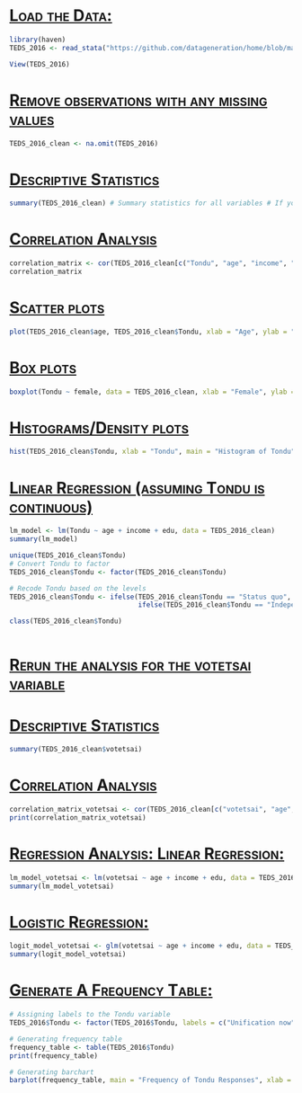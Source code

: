 # [[Load the Data:]{.underline}]{.smallcaps}

```r
library(haven)
TEDS_2016 <- read_stata("https://github.com/datageneration/home/blob/master/DataProgramming/data/TEDS_2016.dta?raw=true")

View(TEDS_2016)

```

# [[Remove observations with any missing values]{.underline}]{.smallcaps}

```r
TEDS_2016_clean <- na.omit(TEDS_2016)
```

# [[Descriptive Statistics]{.underline}]{.smallcaps}

```r
summary(TEDS_2016_clean) # Summary statistics for all variables # If you want to see summary statistics for specific variables, you can specify them: summary(TEDS_2016_clean[c("Tondu", "age", "income", "edu")])
```

# [[Correlation Analysis]{.underline}]{.smallcaps}

```r
correlation_matrix <- cor(TEDS_2016_clean[c("Tondu", "age", "income", "edu")])
correlation_matrix 

```

# [[Scatter plots]{.underline}]{.smallcaps}

```r
plot(TEDS_2016_clean$age, TEDS_2016_clean$Tondu, xlab = "Age", ylab = "Tondu", main = "Scatter plot of Age vs. Tondu")
```

# [[Box plots]{.underline}]{.smallcaps}

```r
boxplot(Tondu ~ female, data = TEDS_2016_clean, xlab = "Female", ylab = "Tondu", main = "Box plot of Tondu by Gender")
```

# [[Histograms/Density plots]{.underline}]{.smallcaps}

```r
hist(TEDS_2016_clean$Tondu, xlab = "Tondu", main = "Histogram of Tondu") 
```

# [[Linear Regression (assuming Tondu is continuous)]{.underline}]{.smallcaps}

```r
lm_model <- lm(Tondu ~ age + income + edu, data = TEDS_2016_clean)
summary(lm_model)

```

```r

unique(TEDS_2016_clean$Tondu)
# Convert Tondu to factor 
TEDS_2016_clean$Tondu <- factor(TEDS_2016_clean$Tondu)

# Recode Tondu based on the levels
TEDS_2016_clean$Tondu <- ifelse(TEDS_2016_clean$Tondu == "Status quo", 0,
                                ifelse(TEDS_2016_clean$Tondu == "Independence now", 1, NA))

class(TEDS_2016_clean$Tondu)

```

```         
```

# [[Rerun the analysis for the votetsai variable]{.underline}]{.smallcaps}

# [[Descriptive Statistics]{.underline}]{.smallcaps}

```r
summary(TEDS_2016_clean$votetsai)

```

# [[Correlation Analysis]{.underline}]{.smallcaps}

```r
correlation_matrix_votetsai <- cor(TEDS_2016_clean[c("votetsai", "age", "income", "edu")])
print(correlation_matrix_votetsai)

```

# [[Regression Analysis: Linear Regression:]{.underline}]{.smallcaps}

```r
lm_model_votetsai <- lm(votetsai ~ age + income + edu, data = TEDS_2016_clean)
summary(lm_model_votetsai)

```

# [[Logistic Regression:]{.underline}]{.smallcaps}

```r
logit_model_votetsai <- glm(votetsai ~ age + income + edu, data = TEDS_2016_clean, family = binomial)
summary(logit_model_votetsai)

```

# [[Generate A Frequency Table:]{.underline}]{.smallcaps}

```r
# Assigning labels to the Tondu variable
TEDS_2016$Tondu <- factor(TEDS_2016$Tondu, labels = c("Unification now", "Status quo, unif. in future", "Status quo, decide later", "Status quo forever", "Status quo, indep. in future", "Independence now", "No response"))

# Generating frequency table
frequency_table <- table(TEDS_2016$Tondu)
print(frequency_table)

# Generating barchart
barplot(frequency_table, main = "Frequency of Tondu Responses", xlab = "Tondu", ylab = "Frequency")

```
